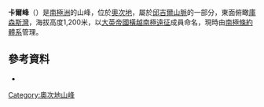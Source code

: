 {{Coord|80|38|S|159|23|E|source:GNIS|display=title}}

'''卡爾峰'''（{{lang-en|Carr Crest}}）是[[南極洲|南極洲]]的山峰，位於[[奧次地|奧次地]]，屬於[[邱吉爾山脈|邱吉爾山脈]]的一部分，東面俯瞰[[庫森斯灣|庫森斯灣]]，海拔高度1,200米，以[[大英帝國橫越南極遠征|大英帝國橫越南極遠征]]成員命名，現時由[[南極條約體系|南極條約體系]]管理。

==參考資料==
* {{usgs-gazetteer}}

{{DEFAULTSORT:Carr Crest}}
[[Category:奧次地山峰|Category:奧次地山峰]]


{{OatesLand-geo-stub}}